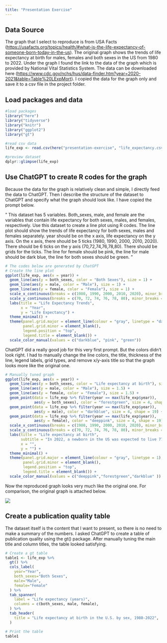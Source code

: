 ---
title: "Presentation Exercise"
---

## Data Source

The graph that I select to reproduce is from USA Facts (<https://usafacts.org/topics/health/#what-is-the-life-expectancy-of-someone-born-today-in-the-us>). The original graph shows the trends of life expectancy at birth for males, females and both sexes in the US from 1980 to 2022. Under the graph I found the link to the data of the graph which is provided by National Vital Statistics System. The data can be downloaded here (<https://www.cdc.gov/nchs/hus/data-finder.htm?year=2020-2021&table=Table%20LExpMort>). I copied the data for the graph only and save it to a csv file in the project folder.

## Load packages and data

```{r}
#load packages
library("here")
library("tidyverse")
library("knitr")
library("ggplot2")
library("gt")

#read csv data
life_exp <- read.csv(here("presentation-exercise", "life_expectancy.csv"))

#preview dataset
dplyr::glimpse(life_exp) 
```

## Use ChatGPT to create R codes for the graph

Because the data for the graph is relatively clean and simple, I directly feed the data to ChatGPT. Then I describe the structure of the dataset to ChatGPT and specify what the graph should look like. I have copied the prompt below.

" This dataset has 5 variables. Both_sexes, male, and female are the variables that contain life expectancy for both sexes, males, and females, respectively. Use this dataset to create a line plot using R codes. The line plot should show the trends of life expectancy for both sexes, males and females separately. year should be on the x axis, life expectancy on the y axis. On the x axis, there should be 5 ticks (1980, 1990, 2000, 2010, 2020). There should be 6 ticks on the y axis (70,72,74,76,78,80). There should be grids for the ticks. The line for female should be pink, the line for male should be dark blue, the line for both sexes should be green. "

```{r}
# The codes below are generated by ChatGPT
# Create the line plot
ggplot(life_exp, aes(x = year)) +
  geom_line(aes(y = both_sexes, color = "Both Sexes"), size = 1) +
  geom_line(aes(y = male, color = "Male"), size = 1) +
  geom_line(aes(y = female, color = "Female"), size = 1) +
  scale_x_continuous(breaks = c(1980, 1990, 2000, 2010, 2020), minor_breaks = NULL) +
  scale_y_continuous(breaks = c(70, 72, 74, 76, 78, 80), minor_breaks = NULL) +
  labs(title = "Life Expectancy Trends",
       x = "Year",
       y = "Life Expectancy") +
  theme_minimal() +
  theme(panel.grid.major = element_line(colour = "gray", linetype = "dashed"),
        panel.grid.minor = element_blank(),
        legend.position = "top",
        legend.title = element_blank()) +
  scale_color_manual(values = c("darkblue", "pink", "green"))

```

ChatGPT did a really good job for this very first prompt. But the colors didn't look right. I had to manually change the line colors, the title, thickness of the line, legend labels, grid types, and remove x/y-axis title so that the graph looks more like the original one.

```{r}
# Manually tuned graph
ggplot(life_exp, aes(x = year)) +
  geom_line(aes(y = both_sexes, color = "Life expectancy at birth"), size = 3) +
  geom_line(aes(y = male, color = "Male"), size = 1.5) +
  geom_line(aes(y = female, color = "Female"), size = 1.5) +
  geom_point(data = life_exp %>% filter(year == max(life_exp$year)),
             aes(y = both_sexes), color = "forestgreen", size = 4, shape = 19) +
  geom_point(data = life_exp %>% filter(year == max(life_exp$year)),
             aes(y = male), color = "darkblue", size = 4, shape = 19) +
  geom_point(data = life_exp %>% filter(year == max(life_exp$year)),
             aes(y = female), color = "deeppink", size = 4, shape = 19) +
  scale_x_continuous(breaks = c(1980, 1990, 2000, 2010, 2020), minor_breaks = NULL) +
  scale_y_continuous(breaks = c(70, 72, 74, 76, 78, 80), minor_breaks = NULL) +
  labs(title = "Life expectancy at birth",
       subtitle = "In 2022, a newborn in the US was expected to live 77.5 years",
       x = "",
       y = "") +
  theme_minimal() +
  theme(panel.grid.major = element_line(colour = "gray", linetype = 1),
        panel.grid.minor = element_blank(),
        legend.position = "top",
        legend.title = element_blank()) +
  scale_color_manual(values = c("deeppink","forestgreen","darkblue" ))

```

Now the reproduced graph looks very much like the original one. For comparison, the original graph is attached below.

![](original.png)

## Create a publication quality table

The dataset itself is the content that I want to present, so there is no need to make a summary of the numbers. I asked ChatGPT to create a table of publication quality using the gt() package. After manually tuning the main title and column titles, the table looked satisfying.

```{r}
# Create a gt table
table1 <- life_exp %>%
  gt() %>%
  cols_label(
    year="Year",
    both_sexes="Both Sexes",
    male="Male",
    female="Female"
  ) %>%
  tab_spanner(
    label = "Life expectancy (years)",
    columns = c(both_sexes, male, female),
  ) %>%
  tab_header(
    title = "Life expectancy at birth in the U.S. by sex, 1980-2022",
  ) 

# Print the table
table1
```
